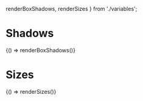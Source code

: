   renderBoxShadows,
  renderSizes
} from './variables';

<Meta title="CSS Variables/Others" />

# Shadows
<Canvas withSource="none">
  <Story 
    name="Shadows"
  >
    {() => renderBoxShadows()}
  </Story>
</Canvas>

# Sizes
<Canvas withSource="none">
  <Story 
    name="Spaces"
  >
    {() => renderSizes()}
  </Story>
</Canvas>
